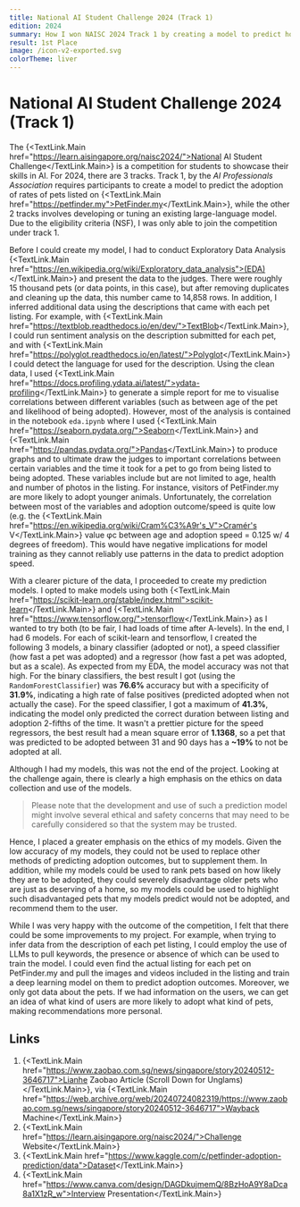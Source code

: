 ```yaml
---
title: National AI Student Challenge 2024 (Track 1)
edition: 2024
summary: How I won NAISC 2024 Track 1 by creating a model to predict how likely pets are to be adopted on an example website and considering the ethics surrounding the creation and use of my model.
result: 1st Place
image: /icon-v2-exported.svg
colorTheme: liver
---
```



# National AI Student Challenge 2024 (Track 1)

The {<TextLink.Main href="https://learn.aisingapore.org/naisc2024/">National AI Student Challenge</TextLink.Main>} is a competition for students to showcase their skills in AI. For 2024, there are 3 tracks. Track 1, by the *AI Professionals Association* requires participants to create a model to predict the adoption of rates of pets listed on {<TextLink.Main href="https://petfinder.my">PetFinder.my</TextLink.Main>}, while the other 2 tracks involves developing or tuning an existing large-language model. Due to the eligibility criteria (NSF), I was only able to join the competition under track 1.

Before I could create my model, I had to conduct Exploratory Data Analysis {<TextLink.Main href="https://en.wikipedia.org/wiki/Exploratory_data_analysis">(EDA)</TextLink.Main>} and present the data to the judges. There were roughly 15 thousand pets (or data points, in this case), but after removing duplicates and cleaning up the data, this number came to 14,858 rows. In addition, I inferred additional data using the descriptions that came with each pet listing. For example, with {<TextLink.Main href="https://textblob.readthedocs.io/en/dev/">TextBlob</TextLink.Main>}, I could run sentiment analysis on the description submitted for each pet, and with {<TextLink.Main href="https://polyglot.readthedocs.io/en/latest/">Polyglot</TextLink.Main>} I could detect the language for used for the description. Using the clean data, I used {<TextLink.Main href="https://docs.profiling.ydata.ai/latest/">ydata-profiling</TextLink.Main>} to generate a simple report for me to visualise correlations between different variables (such as between age of the pet and likelihood of being adopted). However, most of the analysis is contained in the notebook `eda.ipynb` where I used {<TextLink.Main href="https://seaborn.pydata.org/">Seaborn</TextLink.Main>} and {<TextLink.Main href="https://pandas.pydata.org/">Pandas</TextLink.Main>} to produce graphs and to ultimate draw the judges to important correlations between certain variables and the time it took for a pet to go from being listed to being adopted. These variables include but are not limited to age, health and number of photos in the listing. For instance, visitors of PetFinder.my are more likely to adopt younger animals. Unfortunately, the correlation between most of the variables and adoption outcome/speed is quite low (e.g. the {<TextLink.Main href="https://en.wikipedia.org/wiki/Cram%C3%A9r's_V">Cramér's V</TextLink.Main>} value φc between age and adoption speed = 0.125 w/ 4 degrees of freedom). This would have negative implications for model training as they cannot reliably use patterns in the data to predict adoption speed.

With a clearer picture of the data, I proceeded to create my prediction models. I opted to make models using both {<TextLink.Main href="https://scikit-learn.org/stable/index.html">scikit-learn</TextLink.Main>} and {<TextLink.Main href="https://www.tensorflow.org/">tensorflow</TextLink.Main>} as I wanted to try both (to be fair, I had loads of time after A-levels). In the end, I had 6 models. For each of scikit-learn and tensorflow, I created the following 3 models, a binary classifier (adopted or not), a speed classifier (how fast a pet was adopted) and a regressor (how fast a pet was adopted, but as a scale). As expected from my EDA, the model accuracy was not that high. For the binary classifiers, the best result I got (using the `RandomForestClassifier`) was **76.6%** accuracy but with a specificity of **31.9%**, indicating a high rate of false positives (predicted adopted when not actually the case). For the speed classifier, I got a maximum of **41.3%**, indicating the model only predicted the correct duration between listing and adoption 2-fifths of the time. It wasn't a prettier picture for the speed regressors, the best result had a mean square error of **1.1368**, so a pet that was predicted to be adopted between 31 and 90 days has a **~19%** to not be adopted at all.

Although I had my models, this was not the end of the project. Looking at the challenge again, there is clearly a high emphasis on the ethics on data collection and use of the models.

> Please note that the development and use of such a prediction model might involve several
ethical and safety concerns that may need to be carefully considered so that the system may
be trusted.

Hence, I placed a greater emphasis on the ethics of my models. Given the low accuracy of my models, they could not be used to replace other methods of predicting adoption outcomes, but to supplement them. In addition, while my models could be used to rank pets based on how likely they are to be adopted, they could severely disadvantage older pets who are just as deserving of a home, so my models could be used to highlight such disadvantaged pets that my models predict would not be adopted, and recommend them to the user.

While I was very happy with the outcome of the competition, I felt that there could be some improvements to my project. For example, when trying to infer data from the description of each pet listing, I could employ the use of LLMs to pull keywords, the presence or absence of which can be used to train the model. I could even find the actual listing for each pet on PetFinder.my and pull the images and videos included in the listing and train a deep learning model on them to predict adoption outcomes. Moreover, we only got data about the pets. If we had information on the users, we can get an idea of what kind of users are more likely to adopt what kind of pets, making recommendations more personal.

## Links

1. {<TextLink.Main href="https://www.zaobao.com.sg/news/singapore/story20240512-3646717">Lianhe Zaobao Article (Scroll Down for Unglams)</TextLink.Main>}, via {<TextLink.Main href="https://web.archive.org/web/20240724082319/https://www.zaobao.com.sg/news/singapore/story20240512-3646717">Wayback Machine</TextLink.Main>}
2. {<TextLink.Main href="https://learn.aisingapore.org/naisc2024/">Challenge Website</TextLink.Main>}
3. {<TextLink.Main href="https://www.kaggle.com/c/petfinder-adoption-prediction/data">Dataset</TextLink.Main>}
4. {<TextLink.Main href="https://www.canva.com/design/DAGDkujmemQ/8BzHoA9Y8aDca8a1X1zR_w">Interview Presentation</TextLink.Main>}